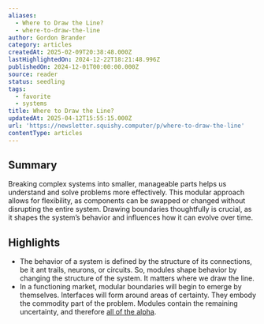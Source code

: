 ```yaml
---
aliases:
  - Where to Draw the Line?
  - where-to-draw-the-line
author: Gordon Brander
category: articles
createdAt: 2025-02-09T20:38:48.000Z
lastHighlightedOn: 2024-12-22T18:21:48.996Z
publishedOn: 2024-12-01T00:00:00.000Z
source: reader
status: seedling
tags:
  - favorite
  - systems
title: Where to Draw the Line?
updatedAt: 2025-04-12T15:55:15.000Z
url: 'https://newsletter.squishy.computer/p/where-to-draw-the-line'
contentType: articles
---
```

## Summary

Breaking complex systems into smaller, manageable parts helps us understand and solve problems more effectively. This modular approach allows for flexibility, as components can be swapped or changed without disrupting the entire system. Drawing boundaries thoughtfully is crucial, as it shapes the system’s behavior and influences how it can evolve over time.

## Highlights

- The behavior of a system is defined by the structure of its connections, be it ant trails, neurons, or circuits. So, modules shape behavior by changing the structure of the system.
  It matters where we draw the line.
- In a functioning market, modular boundaries will begin to emerge by themselves. Interfaces will form around areas of certainty. They embody the commodity part of the problem. Modules contain the remaining uncertainty, and therefore [all of the alpha](https://reactionwheel.net/2019/11/startups-and-uncertainty.html).
